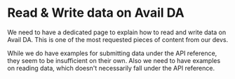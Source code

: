 # Read & Write data on Avail DA

We need to have a dedicated page to explain how to read and write data on Avail DA.
This is one of the most requested pieces of content from our devs.

While we do have examples for submitting data under the API reference, they seem to be insufficient on their own.
Also we need to have examples on reading data, which doesn't necessarily fall under the API reference.